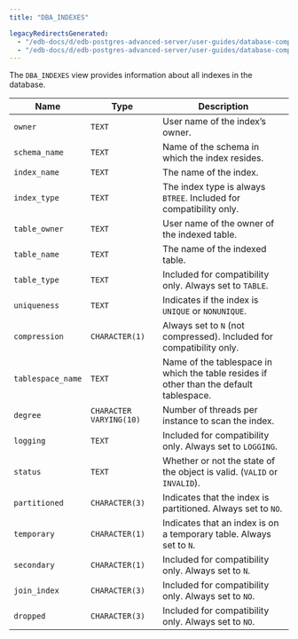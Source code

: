 ```yaml
---
title: "DBA_INDEXES"

legacyRedirectsGenerated:
  - "/edb-docs/d/edb-postgres-advanced-server/user-guides/database-compatibility-for-oracle-developers-catalog-views-guide/13/dba_indexes.html"
  - "/edb-docs/d/edb-postgres-advanced-server/user-guides/database-compatibility-for-oracle-developers-catalog-views-guide/latest/dba_indexes.html"
---
```


<div id="dba_indexes" class="registered_link"></div>

The `DBA_INDEXES` view provides information about all indexes in the database.

| Name              | Type                    | Description                                                                             |
| ----------------- | ----------------------- | --------------------------------------------------------------------------------------- |
| `owner`           | `TEXT`                  | User name of the index’s owner.                                                         |
| `schema_name`     | `TEXT`                  | Name of the schema in which the index resides.                                          |
| `index_name`      | `TEXT`                  | The name of the index.                                                                  |
| `index_type`      | `TEXT`                  | The index type is always `BTREE`. Included for compatibility only.                      |
| `table_owner`     | `TEXT`                  | User name of the owner of the indexed table.                                            |
| `table_name`      | `TEXT`                  | The name of the indexed table.                                                          |
| `table_type`      | `TEXT`                  | Included for compatibility only. Always set to `TABLE`.                                 |
| `uniqueness`      | `TEXT`                  | Indicates if the index is `UNIQUE` or `NONUNIQUE`.                                      |
| `compression`     | `CHARACTER(1)`          | Always set to `N` (not compressed). Included for compatibility only.                    |
| `tablespace_name` | `TEXT`                  | Name of the tablespace in which the table resides if other than the default tablespace. |
| `degree`          | `CHARACTER VARYING(10)` | Number of threads per instance to scan the index.                                       |
| `logging`         | `TEXT`                  | Included for compatibility only. Always set to `LOGGING`.                               |
| `status`          | `TEXT`                  | Whether or not the state of the object is valid. (`VALID` or `INVALID`).                |
| `partitioned`     | `CHARACTER(3)`          | Indicates that the index is partitioned. Always set to `NO`.                            |
| `temporary`       | `CHARACTER(1)`          | Indicates that an index is on a temporary table. Always set to `N`.                     |
| `secondary`       | `CHARACTER(1)`          | Included for compatibility only. Always set to `N`.                                     |
| `join_index`      | `CHARACTER(3)`          | Included for compatibility only. Always set to `NO`.                                    |
| `dropped`         | `CHARACTER(3)`          | Included for compatibility only. Always set to `NO`.                                    |
